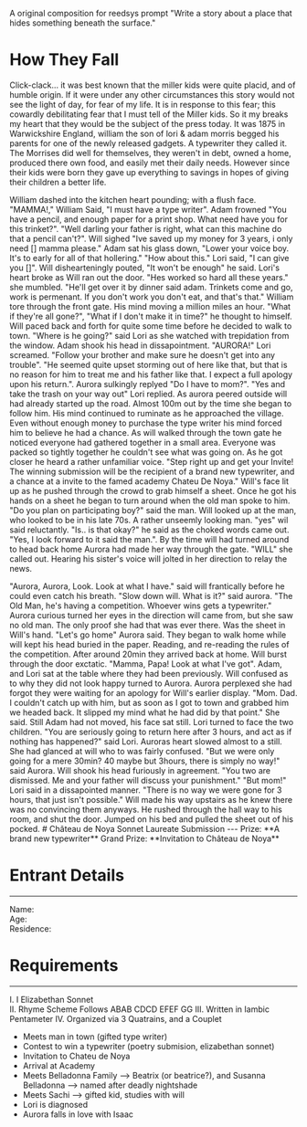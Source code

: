 <div className="grid grid-cols-2 gap-8 mt-0">
  <OcCharacterDisplay
    image="https://doc.krisyotam.com/ocs/aurora-miller.png"
    characterName="Aurora Miller"
    author="Kris Yotam"
    novelTitle="How They Fall"
    yearMade={2025}
    className="my-8"
  />
  <OcCharacterDisplay
    image="https://doc.krisyotam.com/ocs/william-miller.png"
    characterName="William Miller"
    author="Kris Yotam"
    novelTitle="How They Fall"
    yearMade={2025}
    className="my-8"
  />
</div>


<Box>A original composition for reedsys prompt "Write a story about a place that hides something beneath the surface."</Box>

# How They Fall 

<Dropcap type="william-morris-gothic">C</Dropcap>lick-clack... it was best known that the miller kids were quite placid, and of humble origin. If it were under any other circumstances this story would not see the light of day, 
for fear of my life. It is in response to this fear; this cowardly debilitating fear that I must tell of the Miller kids. So it my breaks my heart that they would be the subject of the press today. It was 1875 in Warwickshire England, 
william the son of lori & adam morris begged his parents for one of the newly released gadgets. A typewriter they called it. The Morrises did well for themselves, they weren't in debt, owned a home, produced there own food, and easily 
met their daily needs. However since their kids were born they gave up everything to savings in hopes of giving their children a better life. 

<Dropcap type="william-morris-gothic">W</Dropcap>illiam dashed into the kitchen heart pounding; with a flush face. "MAMMA!," William Said, "I must have a type writer". Adam frowned "You have a pencil, and enough paper for a print shop. What need have you for this trinket?".
"Well darling your father is right, what can this machine do that a pencil can't?". Will sighed "Ive saved up my money for 3 years, i only need [] mamma please." Adam sat his glass down, "Lower your voice boy. It's to early for all of that hollering." "How about this." Lori said, 
"I can give you []". Will dishearteningly pouted, "It won't be enough" he said. Lori's heart broke as Will ran out the door. "Hes worked so hard all these years." she mumbled. "He'll get over it by dinner said adam. Trinkets come and go, work is permenant. 
If you don't work you don't eat, and that's that." William tore through the front gate. His mind moving a million miles an hour. "What if they're all gone?", "What if I don't make it in time?" he thought to himself. Will paced back and forth for quite some time before 
he decided to walk to town. "Where is he going?" said Lori as she watched with trepidation from the window. Adam shook his head in dissapointment. "AURORA!" Lori screamed. "Follow your brother and make sure he doesn't get into any trouble". "He seemed quite upset storming out of here like that, 
but that is no reason for him to treat me and his father like that. I expect a full apology upon his return.". Aurora sulkingly replyed "Do I have to mom?". "Yes and take the trash on your way out" Lori replied. As aurora peered outside will had already started up the road. Almost 100m out by the 
time she began to follow him. His mind continued to ruminate as he approached the village. Even without enough money to purchase the type writer his mind forced him to believe he had a chance. As will walked through the town gate he noticed everyone had gathered together in a small area. Everyone was 
packed so tightly together he couldn't see what was going on. As he got closer he heard a rather unfamiliar voice. "Step right up and get your Invite! The winning submission will be the recipient of a brand new typewriter, and a chance at a invite to the famed academy Chateu De Noya." Will's face lit 
up as he pushed through the crowd to grab himself a sheet. Once he got his hands on a sheet he began to turn around when the old man spoke to him. "Do you plan on participating boy?" said the man. Will looked up at the man, who looked to be in his 
late 70s. A rather unseemly looking man. "yes" wil said reluctantly. "Is.. is that okay?" he said as the choked words came out. "Yes, I look forward to it said the man.". By the time will had turned around to head back home Aurora had made her way through the gate. 
"WILL" she called out. Hearing his sister's voice will jolted in her direction to relay the news. 
<Collapse title="The Old Man">
<div className="flex justify-center mt-0">
  <OcCharacterDisplay
    image="https://i.postimg.cc/CMtcdtTt/the-old-man.png"
    characterName="The Old Man"
    author="Kris Yotam"
    novelTitle="How They Fall"
    yearMade={2025}
    className="my-8 w-1/2"
  />
</div>
</Collapse> 
"Aurora, Aurora, Look. Look at what I have." said will frantically before he could even catch his breath. "Slow down will. What is it?" said aurora. "The Old Man, he's having a competition. Whoever wins gets a typewriter." Aurora curious turned her eyes in the direction will came from, but she saw no old man. 
The only proof she had that was ever there. Was the sheet in Will's hand. "Let's go home" Aurora said. They began to walk home while will kept his head buried in the paper. Reading, and re-reading the rules of the competition. After around 20min they arrived back at home. Will burst through the door exctatic. 
"Mamma, Papa! Look at what I've got". Adam, and Lori sat at the table where they had been previously. Will confused as to why they did not look happy turned to Aurora. Aurora perplexed she had forgot they were waiting for an apology for Will's earlier display. "Mom. Dad. I couldn't catch up with him, but as soon as 
I got to town and grabbed him we headed back. It slipped my mind what he had did by that point." She said. Still Adam had not moved, his face sat still. Lori turned to face the two children. "You are seriously going to return here after 3 hours, and act as if nothing has happened?" said Lori. Auroras heart slowed almost to 
a still. She had glanced at will who to was fairly confused. "But we were only going for a mere 30min? 40 maybe but 3hours, there is simply no way!" said Aurora. Will shook his head furiously in agreement. "You two are dismissed. Me and your father will discuss your punishment." "But mom!" Lori said in a dissapointed manner. 
"There is no way we were gone for 3 hours, that just isn't possible." Will made his way upstairs as he knew there was no convincing them anyways. He rushed through the hall way to his room, and shut the door. Jumped on his bed and pulled the sheet out of his pocked. 

<Collapse title="The Sheet">
# Château de Noya Sonnet Laureate Submission  
---  
Prize: **A brand new typewriter**     
Grand Prize: **Invitation to Château de Noya**  
  
# Entrant Details  
---
Name:   
Age:  
Residence:  

# Requirements  
---
I. I Elizabethan Sonnet  
II. Rhyme Scheme Follows ABAB CDCD EFEF GG 
III. Written in Iambic Pentameter 
IV. Organized via 3 Quatrains, and a Couplet 
</Collapse>



- Meets man in town (gifted type writer)
- Contest to win a typewriter (poetry submision, elizabethan sonnet)
- Invitation to Chateu de Noya 
- Arrival at Academy 
- Meets Belladonna Family --> Beatrix (or beatrice?), and Susanna Belladonna --> named after deadly nightshade 
- Meets Sachi --> gifted kid, studies with will 
- Lori is diagnosed 
- Aurora falls in love with Isaac 